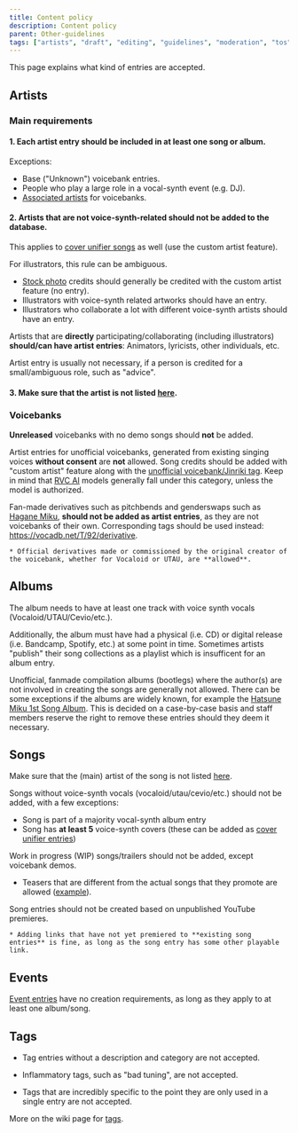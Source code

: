 ---
title: Content policy
description: Content policy
parent: Other-guidelines
tags: ["artists", "draft", "editing", "guidelines", "moderation", "tos", "vocadb"]
---

This page explains what kind of entries are accepted.

## Artists

### Main requirements

#### 1. Each artist entry should be included in at least **one song or album**.

Exceptions:
* Base ("Unknown") voicebank entries.
* People who play a large role in a vocal-synth event (e.g. DJ).
* [Associated artists](/docs/artists/artist-entry-editing#Associated-artists) for voicebanks.

#### 2. Artists that are **not voice-synth-related** should not be added to the database. 

This applies to [cover unifier songs](https://vocadb.net/T/6751) as well (use the custom artist feature). 

For illustrators, this rule can be ambiguous. 

* [Stock photo](https://vocadb.net/T/6639/stock-photography) credits should generally be credited with the custom artist feature (no entry).
* Illustrators with voice-synth related artworks should have an entry.
* Illustrators who collaborate a lot with different voice-synth artists should have an entry.

Artists that are **directly** participating/collaborating (including illustrators) **should/can have artist entries**: Animators, lyricists, other individuals, etc.

Artist entry is usually not necessary, if a person is credited for a small/ambiguous role, such as "advice".

#### 3. Make sure that the artist is not listed [here](/docs/artists/forbidden-artists).

### Voicebanks

**Unreleased** voicebanks with no demo songs should **not** be added.

Artist entries for unofficial voicebanks, generated from existing singing voices **without consent** are **not** allowed. Song credits should be added with "custom artist" feature along with the [unofficial voicebank/Jinriki tag](https://vocadb.net/T/7095/unofficial-voicebank). Keep in mind that [RVC AI](https://vocadb.net/T/9730/rvc-ai) models generally fall under this category, unless the model is authorized.

Fan-made derivatives such as pitchbends and genderswaps such as [Hagane Miku](https://vocadb.net/T/7203/hagane-miku), **should not be added as artist entries**, as they are not voicebanks of their own. Corresponding tags should be used instead: https://vocadb.net/T/92/derivative.

    * Official derivatives made or commissioned by the original creator of the voicebank, whether for Vocaloid or UTAU, are **allowed**.

## Albums

The album needs to have at least one track with voice synth vocals (Vocaloid/UTAU/Cevio/etc.).

Additionally, the album must have had a physical (i.e. CD) or digital release (i.e. Bandcamp, Spotify, etc.) at some point in time. Sometimes artists "publish" their song collections as a playlist which is insufficent for an album entry.

Unofficial, fanmade compilation albums (bootlegs) where the author(s) are not involved in creating the songs are generally not allowed. There can be some exceptions if the albums are widely known, for example the [Hatsune Miku 1st Song Album](https://vocadb.net/Al/104). This is decided on a case-by-case basis and staff members reserve the right to remove these entries should they deem it necessary.

## Songs

Make sure that the (main) artist of the song is not listed [here](/docs/artists/forbidden-artists/).

Songs without voice-synth vocals (vocaloid/utau/cevio/etc.) should not be added, with a few exceptions:

* Song is part of a majority vocal-synth album entry
* Song has **at least 5** voice-synth covers (these can be added as [cover unifier entries](https://vocadb.net/T/6751))

Work in progress (WIP) songs/trailers should not be added, except voicebank demos. 

* Teasers that are different from the actual songs that they promote are allowed ([example](https://vocadb.net/S/588175)).

Song entries should not be created based on unpublished YouTube premieres. 

    * Adding links that have not yet premiered to **existing song entries** is fine, as long as the song entry has some other playable link.

## Events

[Event entries](/docs/secondary-entry-types/events) have no creation requirements, as long as they apply to at least one album/song.

## Tags

- Tag entries without a description and category are not accepted. 

- Inflammatory tags, such as "bad tuning", are not accepted.

- Tags that are incredibly specific to the point they are only used in a single entry are not accepted.

More on the wiki page for [tags](/docs/secondary-entry-types/tags).